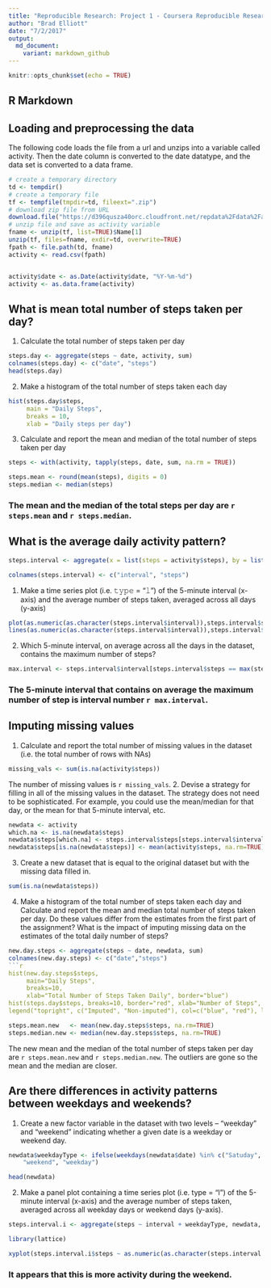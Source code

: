 ```yaml
---
title: "Reproducible Research: Project 1 - Coursera Reproducible Research Class"
author: "Brad Elliott"
date: "7/2/2017"
output:
  md_document:
    variant: markdown_github
---
```


```r
knitr::opts_chunk$set(echo = TRUE)
```

## R Markdown


## Loading and preprocessing the data
The following code loads the file from a url and unzips into a variable called activity. Then the date column is converted to the date datatype, and the data set is converted to a data frame. 

```r

# create a temporary directory
td <- tempdir() 
# create a temporary file
tf <- tempfile(tmpdir=td, fileext=".zip") 
# download zip file from URL
download.file("https://d396qusza40orc.cloudfront.net/repdata%2Fdata%2Factivity.zip", tf, mode="wb", method = "curl")
# unzip file and save as activity variable
fname <- unzip(tf, list=TRUE)$Name[1] 
unzip(tf, files=fname, exdir=td, overwrite=TRUE) 
fpath <- file.path(td, fname)
activity <- read.csv(fpath)


activity$date <- as.Date(activity$date, "%Y-%m-%d")
activity <- as.data.frame(activity)
```



## What is mean total number of steps taken per day?
1. Calculate the total number of steps taken per day
```r
steps.day <- aggregate(steps ~ date, activity, sum)
colnames(steps.day) <- c("date", "steps")
head(steps.day)
```

2. Make a histogram of the total number of steps taken each day
```r
hist(steps.day$steps,
     main = "Daily Steps",
     breaks = 10,
     xlab = "Daily steps per day")
```


3. Calculate and report the mean and median of the total number of steps taken per day
```r
steps <- with(activity, tapply(steps, date, sum, na.rm = TRUE))

steps.mean <- round(mean(steps), digits = 0)
steps.median <- median(steps)
```
### The mean and the median of the total steps per day are `r steps.mean` and `r steps.median`.

## What is the average daily activity pattern?

```r
steps.interval <- aggregate(x = list(steps = activity$steps), by = list(interval = activity$interval), FUN = mean, na.rm = TRUE)

colnames(steps.interval) <- c("interval", "steps")
```
1. Make a time series plot (i.e. 𝚝𝚢𝚙𝚎 = "𝚕") of the 5-minute interval (x-axis) and the average number of steps taken, averaged across all days (y-axis)

```r
plot(as.numeric(as.character(steps.interval$interval)),steps.interval$steps, type="l", xlab="Interval", ylab="Number of Steps",main="Average Number of Steps per Day by Interval")
lines(as.numeric(as.character(steps.interval$interval)),steps.interval$steps, type="l")
```

2. Which 5-minute interval, on average across all the days in the dataset, contains the maximum number of steps?
```r
max.interval <- steps.interval$interval[steps.interval$steps == max(steps.interval$steps)]
```
### The 5-minute interval that contains on average the maximum number of step is interval number `r max.interval`.

## Imputing missing values
1. Calculate and report the total number of missing values in the dataset (i.e. the total number of rows with NAs)
```r
missing_vals <- sum(is.na(activity$steps))
```
The number of missing values is `r missing_vals`.
2. Devise a strategy for filling in all of the missing values in the dataset. The strategy does not need to be sophisticated. For example, you could use the mean/median for that day, or the mean for that 5-minute interval, etc.
```r
newdata <- activity
which.na <- is.na(newdata$steps)
newdata$steps[which.na] <- steps.interval$steps[steps.interval$interval == newdata$interval[which.na]]
newdata$steps[is.na(newdata$steps)] <- mean(activity$steps, na.rm=TRUE)
```

3. Create a new dataset that is equal to the original dataset but with the missing data filled in.
```r
sum(is.na(newdata$steps))
```
4. Make a histogram of the total number of steps taken each day and Calculate and report the mean and median total number of steps taken per day. Do these values differ from the estimates from the first part of the assignment? What is the impact of imputing missing data on the estimates of the total daily number of steps?

```r
new.day.steps <- aggregate(steps ~ date, newdata, sum)
colnames(new.day.steps) <- c("date","steps")
```r
hist(new.day.steps$steps, 
     main="Daily Steps",
     breaks=10,
     xlab="Total Number of Steps Taken Daily", border="blue")
hist(steps.day$steps, breaks=10, border="red", xlab="Number of Steps", add=T)
legend("topright", c("Imputed", "Non-imputed"), col=c("blue", "red"), lwd=10)
```
```r
steps.mean.new   <- mean(new.day.steps$steps, na.rm=TRUE)
steps.median.new <- median(new.day.steps$steps, na.rm=TRUE)
```
The new mean and the median of the total number of steps taken per day are `r steps.mean.new` and `r steps.median.new`. The outliers are gone so the mean and the median are closer.

## Are there differences in activity patterns between weekdays and weekends?
1. Create a new factor variable in the dataset with two levels – “weekday” and “weekend” indicating whether a given date is a weekday or weekend day.
```r
newdata$weekdayType <- ifelse(weekdays(newdata$date) %in% c("Satuday", "Sunday"), 
    "weekend", "weekday")

head(newdata)
```
2. Make a panel plot containing a time series plot (i.e. type = "l") of the 5-minute interval (x-axis) and the average number of steps taken, averaged across all weekday days or weekend days (y-axis).
```r
steps.interval.i <- aggregate(steps ~ interval + weekdayType, newdata, mean)

library(lattice)

xyplot(steps.interval.i$steps ~ as.numeric(as.character(steps.interval.i$interval))|steps.interval.i$weekdayType, main="Average Steps per Day by Interval",xlab="Interval", ylab="Steps",layout=c(1,2), type="l")
```


### It appears that this is more activity during the weekend.
